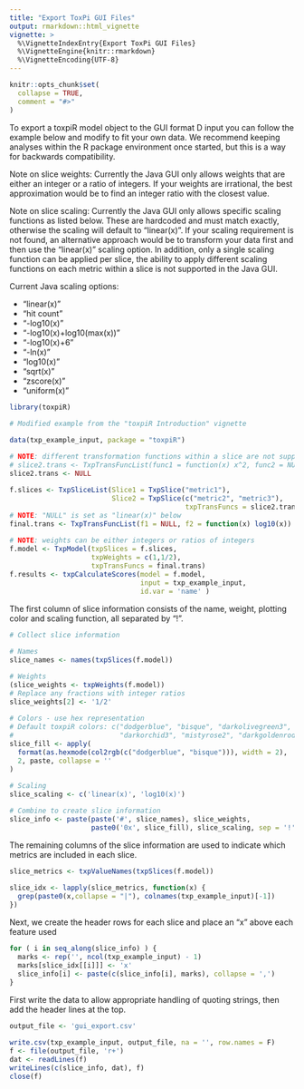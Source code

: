 ```yaml
---
title: "Export ToxPi GUI Files"
output: rmarkdown::html_vignette
vignette: >
  %\VignetteIndexEntry{Export ToxPi GUI Files}
  %\VignetteEngine{knitr::rmarkdown}
  %\VignetteEncoding{UTF-8}
---
```

<style type="text/css">

h1.title {
  font-size: 28px;
}
h1 { /* Header 1 */
  font-size: 20px;
}
h2 { /* Header 2 */
    font-size: 20px;
}
h3 { /* Header 3 */
  font-size: 18px;
}
h4 { /* Header 4 */
  font-size: 16px;
   color: DarkBlue;
}
code.r{ /* Code block */
    font-size: 12px;
}
</style>

```r
knitr::opts_chunk$set(
  collapse = TRUE,
  comment = "#>"
)
```

To export a toxpiR model object to the GUI format D input you can follow the example below and modify to fit your own data. We recommend keeping analyses within the R package environment once started, but this is a way for backwards compatibility.

Note on slice weights: Currently the Java GUI only allows weights that are either an integer or a ratio of integers. If your weights are irrational, the best approximation would be to find an integer ratio with the closest value.

Note on slice scaling: Currently the Java GUI only allows specific scaling functions as listed below. These are hardcoded and must match exactly, otherwise the scaling will default to "linear(x)". If your scaling requirement is not found, an alternative approach would be to transform your data first and then use the "linear(x)" scaling option. In addition, only a single scaling function can be applied per slice, the ability to apply different scaling functions on each metric within a slice is not supported in the Java GUI.

Current Java scaling options:

* "linear(x)"
* "hit count"
* "-log10(x)"
* "-log10(x)+log10(max(x))"
* "-log10(x)+6"
* "-ln(x)"
* "log10(x)"
* "sqrt(x)"
* "zscore(x)"
* "uniform(x)"

```r
library(toxpiR)

# Modified example from the "toxpiR Introduction" vignette

data(txp_example_input, package = "toxpiR")

# NOTE: different transformation functions within a slice are not supported, e.g.
# slice2.trans <- TxpTransFuncList(func1 = function(x) x^2, func2 = NULL)
slice2.trans <- NULL

f.slices <- TxpSliceList(Slice1 = TxpSlice("metric1"), 
                         Slice2 = TxpSlice(c("metric2", "metric3"), 
                                           txpTransFuncs = slice2.trans ))
# NOTE: "NULL" is set as "linear(x)" below
final.trans <- TxpTransFuncList(f1 = NULL, f2 = function(x) log10(x))

# NOTE: weights can be either integers or ratios of integers
f.model <- TxpModel(txpSlices = f.slices, 
                    txpWeights = c(1,1/2),
                    txpTransFuncs = final.trans)
f.results <- txpCalculateScores(model = f.model, 
                                input = txp_example_input,
                                id.var = 'name' )
```

The first column of slice information consists of the name, weight, plotting color and scaling function, all separated by "!".

```r

# Collect slice information

# Names
slice_names <- names(txpSlices(f.model))

# Weights
(slice_weights <- txpWeights(f.model))
# Replace any fractions with integer ratios
slice_weights[2] <- '1/2'

# Colors - use hex representation
# Default toxpiR colors: c("dodgerblue", "bisque", "darkolivegreen3",
#                          "darkorchid3", "mistyrose2", "darkgoldenrod1")
slice_fill <- apply(
  format(as.hexmode(col2rgb(c("dodgerblue", "bisque"))), width = 2),
  2, paste, collapse = ''
)

# Scaling
slice_scaling <- c('linear(x)', 'log10(x)')

# Combine to create slice information
slice_info <- paste(paste('#', slice_names), slice_weights,
                    paste0('0x', slice_fill), slice_scaling, sep = '!')
```

The remaining columns of the slice information are used to indicate which metrics are included in each slice.

```r
slice_metrics <- txpValueNames(txpSlices(f.model))

slice_idx <- lapply(slice_metrics, function(x) {
  grep(paste0(x,collapse = "|"), colnames(txp_example_input)[-1])
})
```

Next, we create the header rows for each slice and place an "x" above each feature used 

```r
for ( i in seq_along(slice_info) ) {
  marks <- rep('', ncol(txp_example_input) - 1)
  marks[slice_idx[[i]]] <- 'x'
  slice_info[i] <- paste(c(slice_info[i], marks), collapse = ',')
}
```

First write the data to allow appropriate handling of quoting strings, then add the header lines at the top.

```r
output_file <- 'gui_export.csv'

write.csv(txp_example_input, output_file, na = '', row.names = F)
f <- file(output_file, 'r+')
dat <- readLines(f)
writeLines(c(slice_info, dat), f)
close(f)
```

